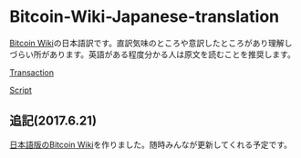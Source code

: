 = Bitcoin-Wiki-Japanese-translation =

[https://en.bitcoin.it/ Bitcoin Wiki]の日本語訳です。直訳気味のところや意訳したところがあり理解しづらい所があります。英語がある程度分かる人は原文を読むことを推奨します。

[https://en.bitcoin.it/wiki/Transaction Transaction]

[https://en.bitcoin.it/wiki/Script Script]

== 追記(2017.6.21) ==

[https://bitcoinwiki.tokyo 日本語版のBitcoin Wiki]を作りました。随時みんなが更新してくれる予定です。

